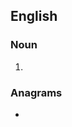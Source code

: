 ==English==

===Noun===
{{head|en|noun plural form}}

# {{plural of|amma|lang=en}}

===Anagrams===
* {{anagrams|en|a=aamms|Am. Sam.|Masam|ma mas|ma'ams|mamas}}